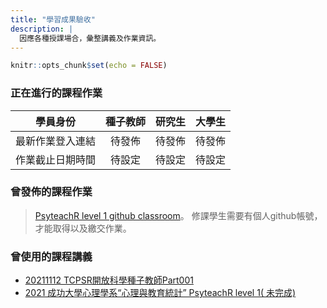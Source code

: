 ```yaml
---
title: "學習成果驗收"
description: |
  因應各種授課場合，彙整講義及作業資訊。
---
```


```r
knitr::opts_chunk$set(echo = FALSE)
```

### 正在進行的課程作業

|學員身份|種子教師|研究生|大學生|
|---|:---:|:---:|:---:|
|最新作業登入連結| 待發佈 | 待發佈 | 待發佈 |
|作業截止日期時間| 待設定 | 待設定 | 待設定 |


### 曾發佈的課程作業

> [PsyteachR level 1 github classroom](https://classroom.github.com/classrooms/88956273-rstat-project-ncku-2021fall)。 修課學生需要有個人github帳號，才能取得以及繳交作業。



### 曾使用的課程講義

- [20211112 TCPSR開放科學種子教師Part001](/power-analysis-dummy/)
- [2021 成功大學心理學系“心理與教育統計” PsyteachR level 1( 未完成)](/ug-tactic/)
